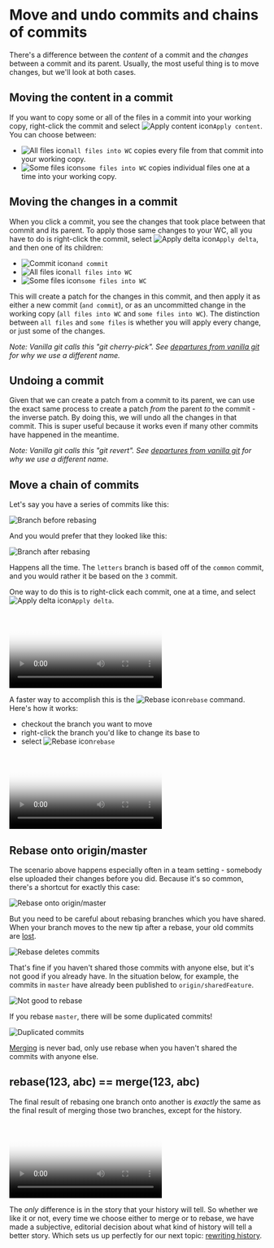 
# Move and undo commits and chains of commits

There's a difference between the *content* of a commit and the *changes* between a commit and its parent.  Usually, the most useful thing is to move changes, but we'll look at both cases.

## Moving the content in a commit

If you want to copy some or all of the files in a commit into your working copy, right-click the commit and select <Image alt="Apply content icon" src="/time-travel/cherry-pick-and-rebase/apply_file.png" className="inline m-0" width={16} height={16} />`Apply content`.  You can choose between:

- <Image alt="All files icon" src="/time-travel/cherry-pick-and-rebase/blank_folder.png" className="inline m-0" width={16} height={16} />`all files into WC` copies every file from that commit into your working copy.
- <Image alt="Some files icon" src="/time-travel/cherry-pick-and-rebase/blank_file.png" className="inline m-0" width={16} height={16} />`some files into WC` copies individual files one at a time into your working copy.

## Moving the changes in a commit

When you click a commit, you see the changes that took place between that commit and its parent.  To apply those same changes to your WC, all you have to do is right-click the commit, select <Image alt="Apply delta icon" src="/time-travel/cherry-pick-and-rebase/apply_delta.png" className="inline m-0" width={16} height={16} />`Apply delta`, and then one of its children:

- <Image alt="Commit icon" src="/time-travel/cherry-pick-and-rebase/commit.png" className="inline m-0" width={16} height={16} />`and commit`
- <Image alt="All files icon" src="/time-travel/cherry-pick-and-rebase/blank_folder.png" className="inline m-0" width={16} height={16} />`all files into WC`
- <Image alt="Some files icon" src="/time-travel/cherry-pick-and-rebase/blank_file.png" className="inline m-0" width={16} height={16} />`some files into WC`

This will create a patch for the changes in this commit, and then apply it as either a new commit (`and commit`), or as an uncommitted change in the working copy (`all files into WC` and `some files into WC`).  The distinction between `all files` and `some files` is whether you will apply every change, or just some of the changes.

*Note: Vanilla git calls this "git cherry-pick".  See [departures from vanilla git](/epilogue/departures) for why we use a different name.*

## Undoing a commit

Given that we can create a patch from a commit to its parent, we can use the exact same process to create a patch *from* the parent *to* the commit - the inverse patch.  By doing this, we will undo all the changes in that commit.  This is super useful because it works even if many other commits have happened in the meantime.

*Note: Vanilla git calls this "git revert".  See [departures from vanilla git](/epilogue/departures) for why we use a different name.*

## Move a chain of commits

Let's say you have a series of commits like this:

<Image
  alt="Branch before rebasing"
  src="/time-travel/cherry-pick-and-rebase/before-rebase.png"
  width={125}
  height={153}
/>

And you would prefer that they looked like this:

<Image
  alt="Branch after rebasing"
  src="/time-travel/cherry-pick-and-rebase/after-rebase.png"
  width={125}
  height={153}
/>

Happens all the time.  The `letters` branch is based off of the `common` commit, and you would rather it be based on the `3` commit.

One way to do this is to right-click each commit, one at a time, and select <Image alt="Apply delta icon" src="/time-travel/cherry-pick-and-rebase/apply_delta.png" className="inline m-0" width={16} height={16} />`Apply delta`.

<Video
  poster="/time-travel/cherry-pick-and-rebase/rebase-by-cherry-picking.png"
  source="/time-travel/cherry-pick-and-rebase/rebase-by-cherry-picking.mp4"
/>

A faster way to accomplish this is the <Image alt="Rebase icon" src="/time-travel/cherry-pick-and-rebase/rebase.png" className="inline m-0" width={16} height={16} />`rebase` command.  Here's how it works:

- checkout the branch you want to move
- right-click the branch you'd like to change its base to
- select <Image alt="Rebase icon" src="/time-travel/cherry-pick-and-rebase/rebase.png" className="inline m-0" width={16} height={16} />`rebase`

<Video
  poster="/time-travel/cherry-pick-and-rebase/rebase-actual.png"
  source="/time-travel/cherry-pick-and-rebase/rebase-actual.mp4"
/>

## Rebase onto origin/master

The scenario above happens especially often in a team setting - somebody else uploaded their changes before you did.  Because it's so common, there's a shortcut for exactly this case:

<Image
  alt="Rebase onto origin/master"
  src="/time-travel/cherry-pick-and-rebase/TODO.png"
  width={120}
  height={134}
/>

But you need to be careful about rebasing branches which you have shared.  When your branch moves to the new tip after a rebase, your old commits are [lost](/branches/reflog).

<Image
  alt="Rebase deletes commits"
  src="/time-travel/cherry-pick-and-rebase/TODO.png"
  width={120}
  height={134}
/>

That's fine if you haven't shared those commits with anyone else, but it's not good if you already have.  In the situation below, for example, the commits in `master` have already been published to `origin/sharedFeature`.

<Image
  alt="Not good to rebase"
  src="/time-travel/cherry-pick-and-rebase/TODO.png"
  width={120}
  height={134}
/>

If you rebase `master`, there will be some duplicated commits!

<Image
  alt="Duplicated commits"
  src="/time-travel/cherry-pick-and-rebase/TODO.png"
  width={120}
  height={134}
/>

[Merging](/time-travel/merge) is never bad, only use rebase when you haven't shared the commits with anyone else.

## rebase(123, abc) == merge(123, abc)

The final result of rebasing one branch onto another is *exactly* the same as the final result of merging those two branches, except for the history.

<Video
  poster="/time-travel/cherry-pick-and-rebase/rebase-compare-to-merge.png"
  source="/time-travel/cherry-pick-and-rebase/rebase-compare-to-merge.mp4"
/>

The *only* difference is in the story that your history will tell.  So whether we like it or not, every time we choose either to merge or to rebase, we have made a subjective, editorial decision about what kind of history will tell a better story.  Which sets us up perfectly for our next topic: [rewriting history](/time-travel/rewrite-history).
